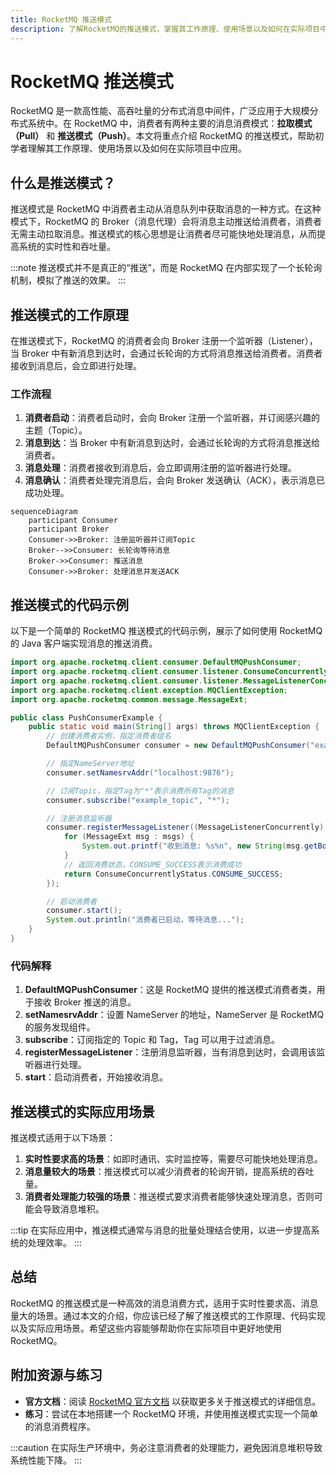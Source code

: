 ```yaml
---
title: RocketMQ 推送模式
description: 了解RocketMQ的推送模式，掌握其工作原理、使用场景以及如何在实际项目中应用。
---
```


# RocketMQ 推送模式

RocketMQ 是一款高性能、高吞吐量的分布式消息中间件，广泛应用于大规模分布式系统中。在 RocketMQ 中，消费者有两种主要的消息消费模式：**拉取模式（Pull）** 和 **推送模式（Push）**。本文将重点介绍 RocketMQ 的推送模式，帮助初学者理解其工作原理、使用场景以及如何在实际项目中应用。

## 什么是推送模式？

推送模式是 RocketMQ 中消费者主动从消息队列中获取消息的一种方式。在这种模式下，RocketMQ 的 Broker（消息代理）会将消息主动推送给消费者，消费者无需主动拉取消息。推送模式的核心思想是让消费者尽可能快地处理消息，从而提高系统的实时性和吞吐量。

:::note
推送模式并不是真正的“推送”，而是 RocketMQ 在内部实现了一个长轮询机制，模拟了推送的效果。
:::

## 推送模式的工作原理

在推送模式下，RocketMQ 的消费者会向 Broker 注册一个监听器（Listener），当 Broker 中有新消息到达时，会通过长轮询的方式将消息推送给消费者。消费者接收到消息后，会立即进行处理。

### 工作流程

1. **消费者启动**：消费者启动时，会向 Broker 注册一个监听器，并订阅感兴趣的主题（Topic）。
2. **消息到达**：当 Broker 中有新消息到达时，会通过长轮询的方式将消息推送给消费者。
3. **消息处理**：消费者接收到消息后，会立即调用注册的监听器进行处理。
4. **消息确认**：消费者处理完消息后，会向 Broker 发送确认（ACK），表示消息已成功处理。

```mermaid
sequenceDiagram
    participant Consumer
    participant Broker
    Consumer->>Broker: 注册监听器并订阅Topic
    Broker-->>Consumer: 长轮询等待消息
    Broker->>Consumer: 推送消息
    Consumer->>Broker: 处理消息并发送ACK
```

## 推送模式的代码示例

以下是一个简单的 RocketMQ 推送模式的代码示例，展示了如何使用 RocketMQ 的 Java 客户端实现消息的推送消费。

```java
import org.apache.rocketmq.client.consumer.DefaultMQPushConsumer;
import org.apache.rocketmq.client.consumer.listener.ConsumeConcurrentlyStatus;
import org.apache.rocketmq.client.consumer.listener.MessageListenerConcurrently;
import org.apache.rocketmq.client.exception.MQClientException;
import org.apache.rocketmq.common.message.MessageExt;

public class PushConsumerExample {
    public static void main(String[] args) throws MQClientException {
        // 创建消费者实例，指定消费者组名
        DefaultMQPushConsumer consumer = new DefaultMQPushConsumer("example_group");

        // 指定NameServer地址
        consumer.setNamesrvAddr("localhost:9876");

        // 订阅Topic，指定Tag为"*"表示消费所有Tag的消息
        consumer.subscribe("example_topic", "*");

        // 注册消息监听器
        consumer.registerMessageListener((MessageListenerConcurrently) (msgs, context) -> {
            for (MessageExt msg : msgs) {
                System.out.printf("收到消息: %s%n", new String(msg.getBody()));
            }
            // 返回消费状态，CONSUME_SUCCESS表示消费成功
            return ConsumeConcurrentlyStatus.CONSUME_SUCCESS;
        });

        // 启动消费者
        consumer.start();
        System.out.println("消费者已启动，等待消息...");
    }
}
```

### 代码解释

1. **DefaultMQPushConsumer**：这是 RocketMQ 提供的推送模式消费者类，用于接收 Broker 推送的消息。
2. **setNamesrvAddr**：设置 NameServer 的地址，NameServer 是 RocketMQ 的服务发现组件。
3. **subscribe**：订阅指定的 Topic 和 Tag，Tag 可以用于过滤消息。
4. **registerMessageListener**：注册消息监听器，当有消息到达时，会调用该监听器进行处理。
5. **start**：启动消费者，开始接收消息。

## 推送模式的实际应用场景

推送模式适用于以下场景：

1. **实时性要求高的场景**：如即时通讯、实时监控等，需要尽可能快地处理消息。
2. **消息量较大的场景**：推送模式可以减少消费者的轮询开销，提高系统的吞吐量。
3. **消费者处理能力较强的场景**：推送模式要求消费者能够快速处理消息，否则可能会导致消息堆积。

:::tip
在实际应用中，推送模式通常与消息的批量处理结合使用，以进一步提高系统的处理效率。
:::

## 总结

RocketMQ 的推送模式是一种高效的消息消费方式，适用于实时性要求高、消息量大的场景。通过本文的介绍，你应该已经了解了推送模式的工作原理、代码实现以及实际应用场景。希望这些内容能够帮助你在实际项目中更好地使用 RocketMQ。

## 附加资源与练习

- **官方文档**：阅读 [RocketMQ 官方文档](https://rocketmq.apache.org/docs/) 以获取更多关于推送模式的详细信息。
- **练习**：尝试在本地搭建一个 RocketMQ 环境，并使用推送模式实现一个简单的消息消费程序。

:::caution
在实际生产环境中，务必注意消费者的处理能力，避免因消息堆积导致系统性能下降。
:::